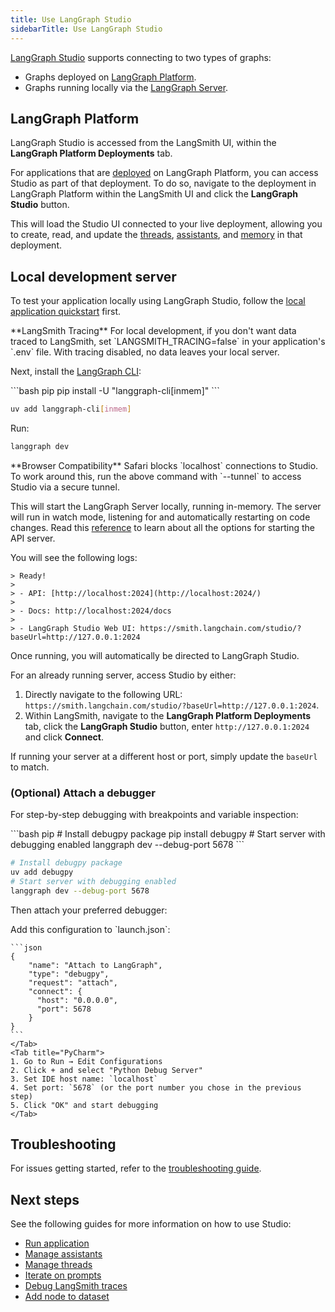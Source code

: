 ```yaml
---
title: Use LangGraph Studio
sidebarTitle: Use LangGraph Studio
---
```


[LangGraph Studio](/langgraph-platform/langgraph-studio) supports connecting to two types of graphs:

- Graphs deployed on [LangGraph Platform](#langgraph-platform).
- Graphs running locally via the [LangGraph Server](#local-development-server).

## LangGraph Platform

LangGraph Studio is accessed from the LangSmith UI, within the **LangGraph Platform Deployments** tab.

For applications that are [deployed](/langgraph-platform/deployment-quickstart) on LangGraph Platform, you can access Studio as part of that deployment. To do so, navigate to the deployment in LangGraph Platform within the LangSmith UI and click the **LangGraph Studio** button.

This will load the Studio UI connected to your live deployment, allowing you to create, read, and update the [threads](/oss/langgraph/persistence#threads), [assistants](/langgraph-platform/assistants), and [memory](/oss/langgraph/memory) in that deployment.

## Local development server

To test your application locally using LangGraph Studio, follow the [local application quickstart](/langgraph-platform/local-server) first.

<Info>
**LangSmith Tracing**
For local development, if you don't want data traced to LangSmith, set `LANGSMITH_TRACING=false` in your application's `.env` file. With tracing disabled, no data leaves your local server.
</Info>

Next, install the [LangGraph CLI](/langgraph-platform/langgraph-cli):

<CodeGroup>
```bash pip
pip install -U "langgraph-cli[inmem]"
```

```bash uv
uv add langgraph-cli[inmem]
```
</CodeGroup>

Run:

```bash
langgraph dev
```

<Warning>
**Browser Compatibility**
Safari blocks `localhost` connections to Studio. To work around this, run the above command with `--tunnel` to access Studio via a secure tunnel.
</Warning>

This will start the LangGraph Server locally, running in-memory. The server will run in watch mode, listening for and automatically restarting on code changes. Read this [reference](/langgraph-platform/cli#dev) to learn about all the options for starting the API server.

You will see the following logs:

```
> Ready!
>
> - API: [http://localhost:2024](http://localhost:2024/)
>
> - Docs: http://localhost:2024/docs
>
> - LangGraph Studio Web UI: https://smith.langchain.com/studio/?baseUrl=http://127.0.0.1:2024
```

Once running, you will automatically be directed to LangGraph Studio.

For an already running server, access Studio by either:

1. Directly navigate to the following URL: `https://smith.langchain.com/studio/?baseUrl=http://127.0.0.1:2024`.
2. Within LangSmith, navigate to the **LangGraph Platform Deployments** tab, click the **LangGraph Studio** button, enter `http://127.0.0.1:2024` and click **Connect**.

If running your server at a different host or port, simply update the `baseUrl` to match.

### (Optional) Attach a debugger

For step-by-step debugging with breakpoints and variable inspection:

<CodeGroup>
```bash pip
# Install debugpy package
pip install debugpy
# Start server with debugging enabled
langgraph dev --debug-port 5678
```

```bash uv
# Install debugpy package
uv add debugpy
# Start server with debugging enabled
langgraph dev --debug-port 5678
```
</CodeGroup>

Then attach your preferred debugger:

<Tabs>
    <Tab title="VS Code">
    Add this configuration to `launch.json`:

    ```json
    {
        "name": "Attach to LangGraph",
        "type": "debugpy",
        "request": "attach",
        "connect": {
          "host": "0.0.0.0",
          "port": 5678
        }
    }
    ```
    </Tab>
    <Tab title="PyCharm">
    1. Go to Run → Edit Configurations
    2. Click + and select "Python Debug Server"
    3. Set IDE host name: `localhost`
    4. Set port: `5678` (or the port number you chose in the previous step)
    5. Click "OK" and start debugging
    </Tab>
</Tabs>

## Troubleshooting

For issues getting started, refer to the [troubleshooting guide](/langgraph-platform/troubleshooting-studio).

## Next steps

See the following guides for more information on how to use Studio:

* [Run application](/langgraph-platform/invoke-studio)
* [Manage assistants](/langgraph-platform/manage-assistants-studio)
* [Manage threads](/langgraph-platform/threads-studio)
* [Iterate on prompts](/langgraph-platform/iterate-graph-studio)
* [Debug LangSmith traces](/langgraph-platform/clone-traces-studio)
* [Add node to dataset](/langgraph-platform/datasets-studio)
